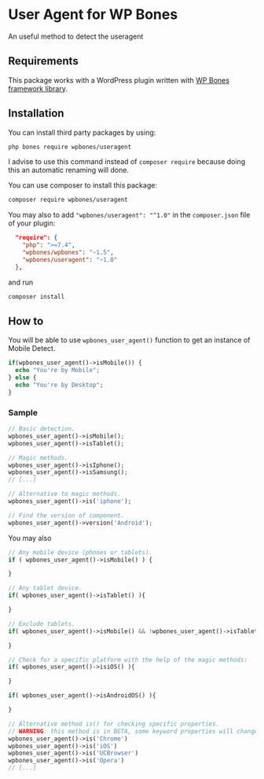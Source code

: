 
# User Agent for WP Bones

<Poser name="wpbones/useragent" />

An useful method to detect the useragent

## Requirements

This package works with a WordPress plugin written with [WP Bones framework library](https://github.com/wpbones/WPBones).

## Installation

You can install third party packages by using:

```sh copy
php bones require wpbones/useragent
```
   
I advise to use this command instead of `composer require` because doing this an automatic renaming will done.  

You can use composer to install this package:

```sh copy
composer require wpbones/useragent
```

You may also to add `"wpbones/useragent": "^1.0"` in the `composer.json` file of your plugin:
 
```json copy filename="composer.json" {4}
  "require": {
    "php": ">=7.4",
    "wpbones/wpbones": "~1.5",
    "wpbones/useragent": "~1.0"
  },
```

and run 

```sh copy
composer install
```

## How to

You will be able to use `wpbones_user_agent()` function to get an instance of Mobile Detect.

```php copy
if(wpbones_user_agent()->isMobile()) {
  echo "You're by Mobile";
} else {
  echo "You're by Desktop";
}
```

### Sample

```php copy
// Basic detection.
wpbones_user_agent()->isMobile();
wpbones_user_agent()->isTablet();

// Magic methods.
wpbones_user_agent()->isIphone();
wpbones_user_agent()->isSamsung();
// [...]

// Alternative to magic methods.
wpbones_user_agent()->is('iphone');

// Find the version of component.
wpbones_user_agent()->version('Android');
```

You may also

```php copy
// Any mobile device (phones or tablets).
if ( wpbones_user_agent()->isMobile() ) {

}

// Any tablet device.
if( wpbones_user_agent()->isTablet() ){

}

// Exclude tablets.
if( wpbones_user_agent()->isMobile() && !wpbones_user_agent()->isTablet() ){

}

// Check for a specific platform with the help of the magic methods:
if( wpbones_user_agent()->isiOS() ){

}

if( wpbones_user_agent()->isAndroidOS() ){

}

// Alternative method is() for checking specific properties.
// WARNING: this method is in BETA, some keyword properties will change in the future.
wpbones_user_agent()->is('Chrome')
wpbones_user_agent()->is('iOS')
wpbones_user_agent()->is('UCBrowser')
wpbones_user_agent()->is('Opera')
// [...]
```